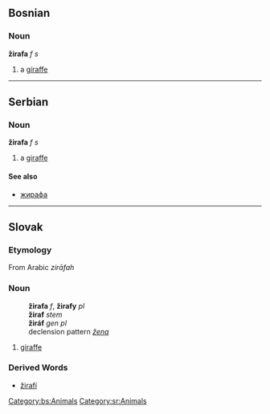 ==Bosnian==
===Noun===
'''žirafa''' ''f s''
#a [[giraffe]]
[[Category:bs:Animals]]
----
==Serbian==
===Noun===
'''žirafa''' ''f s''
#a [[giraffe]]
====See also====
*[[жирафа]]
[[Category:sr:Animals]]
----
==Slovak==
===Etymology===
From Arabic ''zirāfah''
=== Noun ===
:'''žirafa''' ''f'', '''žirafy''' ''pl''
:'''žiraf''' ''stem''
:'''žiráf''' ''gen pl''
:declension pattern ''[[Slovak declension pattern žena|žena]]''
# [[giraffe]]
=== Derived Words ===
* [[žirafí]]